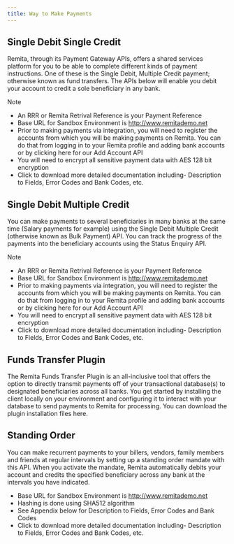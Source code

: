 ```yaml
---
title: Way to Make Payments
---
```




## Single Debit Single Credit

Remita, through its Payment Gateway APIs, offers a shared services platform for you to be able to complete different kinds of payment instructions. One of these is the Single Debit, Multiple Credit payment; otherwise known as fund transfers. The APIs below will enable you debit your account to credit a sole beneficiary in any bank.

Note

 + An RRR or Remita Retrival Reference is your Payment Reference
 + Base URL for Sandbox Environment is http://www.remitademo.net
 + Prior to making payments via integration, you will need to register the accounts from which you will be making payments on Remita. You can do that from logging in to your Remita profile and adding bank accounts or by clicking here for our Add Account API
 + You will need to encrypt all sensitive payment data with AES 128 bit encryption
 + Click to download more detailed documentation including- Description to Fields, Error Codes and Bank Codes, etc.



## Single Debit Multiple Credit

You can make payments to several beneficiaries in many banks at the same time (Salary payments for example) using the Single Debit Multiple Credit (otherwise known as Bulk Payment) API. You can track the progress of the payments into the beneficiary accounts using the Status Enquiry API.

Note

 + An RRR or Remita Retrival Reference is your Payment Reference
 + Base URL for Sandbox Environment is http://www.remitademo.net
 + Prior to making payments via integration, you will need to register the accounts from which you will be making payments on Remita. You can do that from logging in to your Remita profile and adding bank accounts or by clicking here for our Add Account API
 + You will need to encrypt all sensitive payment data with AES 128 bit encryption
 + Click to download more detailed documentation including- Description to Fields, Error Codes and Bank Codes, etc.



## Funds Transfer Plugin

The Remita Funds Transfer Plugin is an all-inclusive tool that offers the option to directly transmit payments off of your transactional database(s) to designated beneficiaries across all banks. You get started by installing the client locally on your environment and configuring it to interact with your database to send payments to Remita for processing. You can download the plugin installation files here.



## Standing Order

You can make recurrent payments to your billers, vendors, family members and friends at regular intervals by setting up a standing order mandate with this API. When you activate the mandate, Remita automatically debits your account and credits the specified beneficiary across any bank at the intervals you have indicated.

 + Base URL for Sandbox Environment is http://www.remitademo.net
 + Hashing is done using SHA512 algorithm
 + See Appendix below for Description to Fields, Error Codes and Bank Codes
 + Click to download more detailed documentation including- Description to Fields, Error Codes and Bank Codes, etc.
